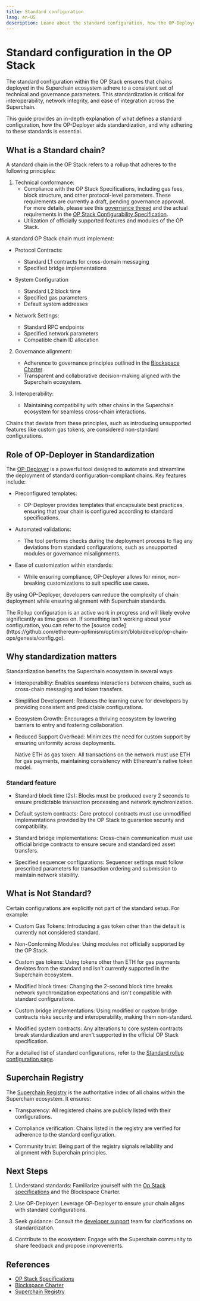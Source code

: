 ```yaml
---
title: Standard configuration
lang: en-US
description: Leane about the standard configuration, how the OP-Deployer aids standardization, and why adhering to these standards is essential.
---
```



# Standard configuration in the OP Stack

The standard configuration within the OP Stack ensures that chains deployed in the Superchain ecosystem adhere to a consistent set of technical and governance parameters.
This standardization is critical for interoperability, network integrity, and ease of integration across the Superchain.

This guide provides an in-depth explanation of what defines a standard configuration, how the OP-Deployer aids standardization, and why adhering to these standards is essential.

## What is a Standard chain?

A standard chain in the OP Stack refers to a rollup that adheres to the following principles:

1.  Technical conformance:
    *   Compliance with the OP Stack Specifications, including gas fees, block structure, and other protocol-level parameters.
        These requirements are currently a draft, pending governance approval. For more details, please see
        this [governance thread](https://gov.optimism.io/t/season-6-draft-standard-rollup-charter/8135)
        and the actual requirements in the [OP Stack Configurability Specification](https://specs.optimism.io/protocol/configurability.html).
    *   Utilization of officially supported features and modules of the OP Stack.

A standard OP Stack chain must implement:

*   Protocol Contracts:
    *   Standard L1 contracts for cross-domain messaging
    *   Specified bridge implementations

*   System Configuration
    *   Standard L2 block time
    *   Specified gas parameters
    *   Default system addresses

*   Network Settings:
    *   Standard RPC endpoints
    *   Specified network parameters
    *   Compatible chain ID allocation

2.  Governance alignment:
    *   Adherence to governance principles outlined in the [Blockspace Charter](/superchain/blockspace-charter).
    *   Transparent and collaborative decision-making aligned with the Superchain ecosystem.

3.  Interoperability:
    *   Maintaining compatibility with other chains in the Superchain ecosystem for seamless cross-chain interactions.

Chains that deviate from these principles, such as introducing unsupported features like custom gas tokens, are considered non-standard configurations.

## Role of OP-Deployer in Standardization

The [OP-Deployer](/builders/chain-operators/tools/op-deployer) is a powerful tool designed to automate and streamline the deployment of standard configuration-compliant chains.
Key features include:

*   Preconfigured templates:
    *   OP-Deployer provides templates that encapsulate best practices, ensuring that your chain is configured according to standard specifications.

*   Automated validations:
    *   The tool performs checks during the deployment process to flag any deviations from standard configurations, such as unsupported modules or governance misalignments.

*   Ease of customization within standards:
    *   While ensuring compliance, OP-Deployer allows for minor, non-breaking customizations to suit specific use cases.

By using OP-Deployer, developers can reduce the complexity of chain deployment while ensuring alignment with Superchain standards.

<Callout type="info">
  The Rollup configuration is an active work in progress and will likely evolve
  significantly as time goes on. If something isn't working about your
  configuration, you can refer to the [source code](https://github.com/ethereum-optimism/optimism/blob/develop/op-chain-ops/genesis/config.go).
</Callout>

## Why standardization matters

Standardization benefits the Superchain ecosystem in several ways:

*   Interoperability:
    Enables seamless interactions between chains, such as cross-chain messaging and token transfers.

*   Simplified Development:
    Reduces the learning curve for developers by providing consistent and predictable configurations.

*   Ecosystem Growth:
    Encourages a thriving ecosystem by lowering barriers to entry and fostering collaboration.

*   Reduced Support Overhead:
    Minimizes the need for custom support by ensuring uniformity across deployments.

    Native ETH as gas token: 
    All transactions on the network must use ETH for gas payments, maintaining consistency with Ethereum's native token model.

### Standard feature

*   Standard block time (2s):
    Blocks must be produced every 2 seconds to ensure predictable transaction processing and network synchronization.

*   Default system contracts:
    Core protocol contracts must use unmodified implementations provided by the OP Stack to guarantee security and compatibility.

*   Standard bridge implementations:
    Cross-chain communication must use official bridge contracts to ensure secure and standardized asset transfers.

*   Specified sequencer configurations:
    Sequencer settings must follow prescribed parameters for transaction ordering and submission to maintain network stability.

## What is Not Standard?

Certain configurations are explicitly not part of the standard setup. For example:

*   Custom Gas Tokens:
    Introducing a gas token other than the default is currently not considered standard.

*   Non-Conforming Modules:
    Using modules not officially supported by the OP Stack.

*   Custom gas tokens:
    Using tokens other than ETH for gas payments deviates from the standard and isn't currently supported in the Superchain ecosystem.

*   Modified block times:
    Changing the 2-second block time breaks network synchronization expectations and isn't compatible with standard configurations.

*   Custom bridge implementations:
    Using modified or custom bridge contracts risks security and interoperability, making them non-standard.

*   Modified system contracts:
    Any alterations to core system contracts break standardization and aren't supported in the official OP Stack specification.

For a detailed list of standard configurations, refer to the [Standard rollup configuration page](/superchain/blockspace-charter).

## Superchain Registry

The [Superchain Registry](/superchain/superchain-registry) is the authoritative index of all chains within the Superchain ecosystem. It ensures:

*   Transparency:
    All registered chains are publicly listed with their configurations.

*   Compliance verification:
    Chains listed in the registry are verified for adherence to the standard configuration.

*   Community trust:
    Being part of the registry signals reliability and alignment with Superchain principles.

## Next Steps

1.  Understand standards:
    Familiarize yourself with the [Op Stack specifications](https://specs.optimism.io/protocol/configurability.html) and the Blockspace Charter.

2.  Use OP-Deployer:
    Leverage OP-Deployer to ensure your chain aligns with standard configurations.

3.  Seek guidance:
    Consult the [developer support](https://github.com/ethereum-optimism/developers/discussions) team for clarifications on standardization.

4.  Contribute to the ecosystem:
    Engage with the Superchain community to share feedback and propose improvements.

## References

*   [OP Stack Specifications](https://specs.optimism.io/protocol/configurability.html)
*   [Blockspace Charter](https://docs.optimism.io/superchain/blockspace-charter)
*   [Superchain Registry](https://github.com/ethereum-optimism/superchain-registry)
